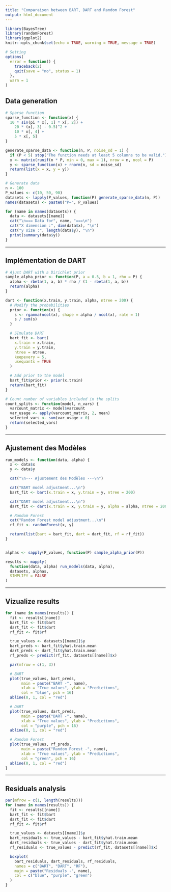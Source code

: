 ```yaml
---
title: "Comparaison between BART, DART and Random Forest"
output: html_document
---
```


```r
library(BayesTree)
library(randomForest)
library(ggplot2)
knitr::opts_chunk$set(echo = TRUE, warning = TRUE, message = TRUE)

# Setting
options(
  error = function() {
    traceback(2)
    quit(save = "no", status = 1)
  },
  warn = 1
)
```

## Data generation

```r
# Sparse function
sparse_function <- function(x) {
  10 * sin(pi * x[, 1] * x[, 2]) +
    20 * (x[, 3] - 0.5)^2 +
    10 * x[, 4] +
    5 * x[, 5]
}

generate_sparse_data <- function(n, P, noise_sd = 1) {
  if (P < 5) stop("The function needs at least 5 columns to be valid.")
  x <- matrix(runif(n * P, min = 0, max = 1), nrow = n, ncol = P)
  y <- sparse_function(x) + rnorm(n, sd = noise_sd)
  return(list(x = x, y = y))
}

# Generate data 
n <- 100  
P_values <- c(10, 50, 90)
datasets <- lapply(P_values, function(P) generate_sparse_data(n, P))
names(datasets) <- paste0("P=", P_values)

for (name in names(datasets)) {
  data <- datasets[[name]]
  cat("\n=== Data for", name, "===\n")
  cat("X dimension :", dim(data$x), "\n")
  cat("y size :", length(data$y), "\n")
  print(summary(data$y))
}
```

---

## Implémentation de DART

```r
# Ajust DART with a Dirichlet prior 
sample_alpha_prior <- function(P, a = 0.5, b = 1, rho = P) {
  alpha <- rbeta(1, a, b) * rho / (1 - rbeta(1, a, b))
  return(alpha)
}

dart <- function(x.train, y.train, alpha, ntree = 200) {
  # Modify the probabilities
  prior <- function(x) {
    s <- rgamma(ncol(x), shape = alpha / ncol(x), rate = 1)
    s / sum(s)
  }

  # SImulate DART
  bart_fit <- bart(
    x.train = x.train,
    y.train = y.train,
    ntree = ntree,
    keepevery = 5,  
    usequants = TRUE
  )

  # Add prior to the model
  bart_fit$prior <- prior(x.train)
  return(bart_fit)
}

# Count number of variables included in the splits
count_splits <- function(model, n_vars) {
  varcount_matrix <- model$varcount  
  var_usage <- apply(varcount_matrix, 2, mean)  
  selected_vars <- sum(var_usage > 0)  
  return(selected_vars)
}
```

---

## Ajustement des Modèles

```r
run_models <- function(data, alpha) {
  x <- data$x
  y <- data$y

  cat("\n--- Ajustement des Modèles ---\n")

  cat("BART model adjustment...\n")
  bart_fit <- bart(x.train = x, y.train = y, ntree = 200)

  cat("DART model adjustment...\n")
  dart_fit <- dart(x.train = x, y.train = y, alpha = alpha, ntree = 200)

  # Random Forest
  cat("Random Forest model adjustment...\n")
  rf_fit <- randomForest(x, y)

  return(list(bart = bart_fit, dart = dart_fit, rf = rf_fit))
}


alphas <- sapply(P_values, function(P) sample_alpha_prior(P))

results <- mapply(
  function(data, alpha) run_models(data, alpha),
  datasets, alphas,
  SIMPLIFY = FALSE
)
```

---

## Vizualize results

```r
for (name in names(results)) {
  fit <- results[[name]]
  bart_fit <- fit$bart
  dart_fit <- fit$dart
  rf_fit <- fit$rf

  true_values <- datasets[[name]]$y
  bart_preds <- bart_fit$yhat.train.mean
  dart_preds <- dart_fit$yhat.train.mean
  rf_preds <- predict(rf_fit, datasets[[name]]$x)

  par(mfrow = c(1, 3))

  # BART
  plot(true_values, bart_preds, 
       main = paste("BART -", name), 
       xlab = "True values", ylab = "Predictions",
       col = "blue", pch = 16)
  abline(0, 1, col = "red")

  # DART
  plot(true_values, dart_preds, 
       main = paste("DART -", name), 
       xlab = "True values", ylab = "Predictions",
       col = "purple", pch = 16)
  abline(0, 1, col = "red")

  # Random Forest
  plot(true_values, rf_preds, 
       main = paste("Random Forest -", name), 
       xlab = "True values", ylab = "Predictions",
       col = "green", pch = 16)
  abline(0, 1, col = "red")
}
```

---

## Residuals analysis

```r
par(mfrow = c(1, length(results)))
for (name in names(results)) {
  fit <- results[[name]]
  bart_fit <- fit$bart
  dart_fit <- fit$dart
  rf_fit <- fit$rf

  true_values <- datasets[[name]]$y
  bart_residuals <- true_values - bart_fit$yhat.train.mean
  dart_residuals <- true_values - dart_fit$yhat.train.mean
  rf_residuals <- true_values - predict(rf_fit, datasets[[name]]$x)

  boxplot(
    bart_residuals, dart_residuals, rf_residuals,
    names = c("BART", "DART", "RF"),
    main = paste("Residuals -", name),
    col = c("blue", "purple", "green")
  )
}
```

